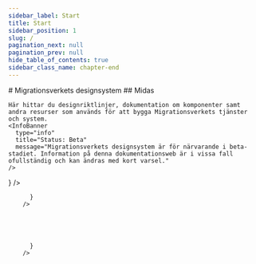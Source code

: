```yaml
---
sidebar_label: Start
title: Start
sidebar_position: 1
slug: /
pagination_next: null
pagination_prev: null
hide_table_of_contents: true
sidebar_class_name: chapter-end
---
```



<div className="row">
  <div className="col col--8">
    # Migrationsverkets designsystem 
    ## Midas

    Här hittar du designriktlinjer, dokumentation om komponenter samt andra resurser som används för att bygga Migrationsverkets tjänster och system.
    <InfoBanner
      type="info"
      title="Status: Beta"
      message="Migrationsverkets designsystem är för närvarande i beta-stadiet. Information på denna dokumentationsweb är i vissa fall ofullständig och kan ändras med kort varsel."
    />

  </div>
</div>

<Grid fluid='true'>
  <GridItem col={4}>
    <Card
      title='För designers'
      content='Här hittar du resurser för att använda våra designkomponenter.'
      headingTag={'h2'}
      link={{ href: '/get-started/design', title: 'Läs mer om design' }}
      customImageComponent={
        <div className='card-icon'>
          <PenTool
            size={48}
            strokeWidth={1.5}
          />
        </div>
      }
    />
  </GridItem>
  <GridItem col={4}>
    <Card
      title='För utvecklare'
      content='Här hittar du guider för hur du kommer igång med våra komponenter.'
      headingTag={'h2'}
      link={{ href: '/get-started/develop', title: 'Läs mer om utveckling' }}
      customImageComponent={
        <div className='card-icon'>
          <Code
            size={48}
            strokeWidth={1.5}
          />
        </div>
      }
    />
  </GridItem>
  <GridItem col={4}>
    <Card
      title='Komponenter'
      content='Utforska våra komponenter.'
      headingTag={'h2'}
      link={{ href: '/components', title: 'Utforska komponenterna' }}
      customImageComponent={
        <div className='card-icon'>
          <Component
            size={48}
            strokeWidth={1.5}
          />
        </div>
      }
    />

  </GridItem>
</Grid>

